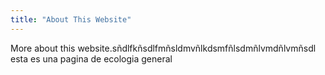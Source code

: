 ```yaml
---
title: "About This Website"
---
```


More about this website.sñdlfkñsdlfmñsldmvñlkdsmfñlsdmñlvmdñlvmñsdl
esta es una pagina de ecologia general